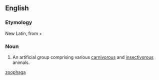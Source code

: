 ==English==

===Etymology===
New Latin, from {{etyl|grc|en}} {{m|grc|ζῷον||animal}} + {{m|grc|φαγεῖν||to eat}}

===Noun===
{{en-noun|?}}

# {{lb|en|zoology}} An artificial group comprising various [[carnivorous]] and [[insectivorous]] animals.

[[Category:English terms spelled with Ö|zoophaga]]